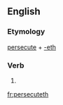 ==English==

===Etymology===
[[persecute]] + [[-eth]]

===Verb===
{{infl|en|verb form}}

# {{archaic third-person singular of|persecute}}

[[fr:persecuteth]]